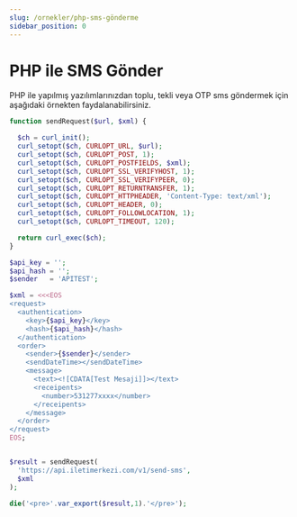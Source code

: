 ```yaml
---
slug: /ornekler/php-sms-gönderme
sidebar_position: 0
---
```


# PHP ile SMS Gönder
PHP ile yapılmış yazılımlarınızdan toplu, tekli veya OTP sms göndermek için aşağıdaki örnekten faydalanabilirsiniz.


```php
function sendRequest($url, $xml) {

  $ch = curl_init();
  curl_setopt($ch, CURLOPT_URL, $url);
  curl_setopt($ch, CURLOPT_POST, 1);
  curl_setopt($ch, CURLOPT_POSTFIELDS, $xml);
  curl_setopt($ch, CURLOPT_SSL_VERIFYHOST, 1);
  curl_setopt($ch, CURLOPT_SSL_VERIFYPEER, 0);
  curl_setopt($ch, CURLOPT_RETURNTRANSFER, 1);
  curl_setopt($ch, CURLOPT_HTTPHEADER, 'Content-Type: text/xml');
  curl_setopt($ch, CURLOPT_HEADER, 0);
  curl_setopt($ch, CURLOPT_FOLLOWLOCATION, 1);
  curl_setopt($ch, CURLOPT_TIMEOUT, 120);

  return curl_exec($ch);
}

$api_key = '';
$api_hash = '';
$sender   = 'APITEST';

$xml = <<<EOS
<request>
  <authentication>
    <key>{$api_key}</key>
    <hash>{$api_hash}</hash>
  </authentication>
  <order>
    <sender>{$sender}</sender>
    <sendDateTime></sendDateTime>
    <message>
      <text><![CDATA[Test Mesaji]]></text>
      <receipents>
        <number>531277xxxx</number>
      </receipents>
    </message>
  </order>
</request>
EOS;


$result = sendRequest(
  'https://api.iletimerkezi.com/v1/send-sms',
  $xml
);

die('<pre>'.var_export($result,1).'</pre>');
```